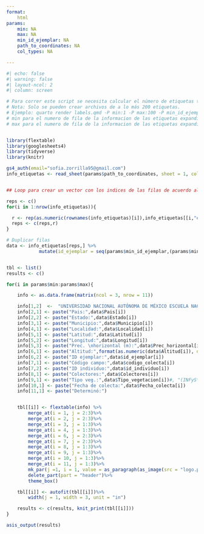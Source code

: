 ```yaml
---
format: 
    html
params:
    min: NA
    max: NA
    min_id_ejemplar: NA
    path_to_coordinates: NA
    col_types: NA

---
```



```r
#| echo: false
#| warning: false
#| layout-ncol: 2
#| column: screen

# Para correr este script se necesita calcular el número de etiquetas totales y correr con el siguiente comando: 
# Nota: Solo se pueden crear archivos de a lo más 200 etiquetas. 
# Ejemplo: quarto render labels.qmd -P min:1 -P max:100 -P min_id_ejemplar:1361 -o labels_1_100.html
# min para el numero de fila de la informacion de las etiquetas expandidas (data) del que se quiere iniciar
# max para el numero de fila de la informacion de las etiquetas expandidas (data) del que se quiere terminar


library(flextable)
library(googlesheets4)
library(tidyverse)
library(knitr)

gs4_auth(email="sofia.zorrilla95@gmail.com")
info_etiquetas <- read_sheet(params$path_to_coordinates, sheet = 1, col_types = params$col_types) #'dddccccccccccddddcccDc'


## Loop para crear un vector con los indices de las filas de acuerdo al numero de duplicados que hay. El objetivo es poder multiplicar el numero de filas para que sea igual al numero de etiquetas que se necesitan.

reps <- c()
for(i in 1:nrow(info_etiquetas)){

  r <- rep(as.numeric(rownames(info_etiquetas)[i]),info_etiquetas[[i,"ejemplares"]])
  reps <- c(reps,r) 
}

# Duplicar filas
data <- info_etiquetas[reps,] %>%
            mutate(id_ejemplar = seq(params$min_id_ejemplar,(params$min_id_ejemplar-1)+nrow(info_etiquetas[reps,]),1))


tbl <- list()
results <- c()

for(i in params$min:params$max){

    info <- as.data.frame(matrix(ncol = 3, nrow = 11))

    info[1,2]  <-  "UNIVERSIDAD NACIONAL AUTÓNOMA DE MÉXICO ESCUELA NACIONAL DE ESTUDIOS SUPERIORES, MORELIA"
    info[2,1] <- paste("Pais:",data$Pais[i])
    info[2,2] <- paste("Estado:",data$Estado[i])
    info[3,1] <- paste("Municipio:",data$Municipio[i])
    info[4,1] <- paste("Localidad:",data$Localidad[i])
    info[5,1] <- paste("Latitud:",data$Latitud[i])
    info[5,2] <- paste("Longitud:",data$Longitud[i])
    info[5,3] <- paste("Prec. \nhorizontal (m):",data$Prec_horizontal[i])
    info[6,1] <- paste("Altitud:",format(as.numeric(data$Altitud[i]), digits = 1))
    info[6,2] <- paste("ID ejemplar:",data$id_ejemplar[i])
    info[7,1] <- paste("Código campo:",data$codigo_colecta[i])
    info[7,2] <- paste("ID individuo:",data$id_individuo[i])
    info[8,1] <- paste("Colectores:",data$Colectores[i])
    info[9,1] <- paste("Tipo veg.:",data$Tipo_vegetacion[i])#, "(INFyS*:", data$TIP_VEG_INFyS[i],")")
    info[10,1] <- paste("Fecha de colecta:",data$Fecha_colecta[i])
    info[11,1] <- paste("Determinó:")


    tbl[[i]] <- flextable(info) %>%
        merge_at(i = 1, j = 2:3)%>%
        merge_at(i = 2, j = 2:3)%>%
        merge_at(i = 3, j = 1:3)%>%
        merge_at(i = 4, j = 1:3)%>%
        merge_at(i = 6, j = 2:3)%>%
        merge_at(i = 7, j = 2:3)%>%
        merge_at(i = 8, j = 1:3)%>%
        merge_at(i = 9, j = 1:3)%>%
        merge_at(i = 10, j = 1:3)%>%
        merge_at(i = 11, j = 1:3)%>%
        mk_par(j =1, i = 1, value = as_paragraph(as_image(src = "logo.png", width = 1, height = 1)))%>%
        delete_part(part = "header")%>%
        theme_box()

    tbl[[i]] <- autofit(tbl[[i]])%>%
        width(j = 1, width = 3, unit = "in")

    results <- c(results, knit_print(tbl[[i]]))
}

asis_output(results)

```